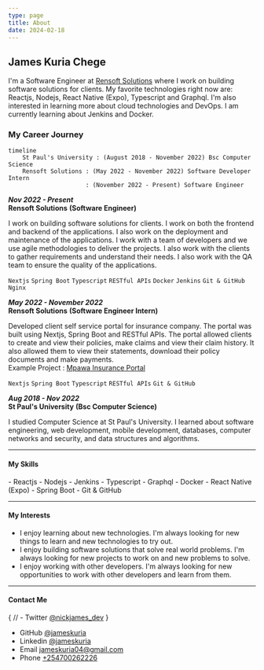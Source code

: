 ```yaml
---
type: page
title: About
date: 2024-02-18
---
```


## James Kuria Chege

I'm a Software Engineer at [Rensoft Solutions](https://rensoft.co.ke) where I work on building software solutions for clients. My favorite technologies right now are: Reactjs, Nodejs, React Native (Expo), Typescript and Graphql. I'm also interested in learning more about cloud technologies and DevOps. I am currently learning about Jenkins and Docker.


### My Career Journey


```mermaid
timeline
    St Paul's University : (August 2018 - November 2022) Bsc Computer Science
    Rensoft Solutions : (May 2022 - November 2022) Software Developer Intern
                      : (November 2022 - Present) Software Engineer
```


**_Nov 2022 - Present_**  
**Rensoft Solutions** **(Software Engineer)**

I work on building software solutions for clients. I work on both the frontend and backend of the applications. I also work on the deployment and maintenance of the applications. I work with a team of developers and we use agile methodologies to deliver the projects. I also work with the clients to gather requirements and understand their needs. I also work with the QA team to ensure the quality of the applications.

 `Nextjs` `Spring Boot` `Typescript` `RESTful APIs` `Docker` `Jenkins` `Git & GitHub` `Nginx` 


**_May 2022 - November 2022_**  
**Rensoft Solutions** **(Software Engineer Intern)**

Developed client self service portal for insurance company. The portal was built using Nextjs, Spring Boot and RESTful APIs. The portal allowed clients to create and view their policies, make claims and view their claim history. It also allowed them to view their statements, download their policy documents and make payments.  
Example Project : [Mpawa Insurance Portal](https://rensoft.co.ke)
    
 `Nextjs` `Spring Boot` `Typescript` `RESTful APIs` `Git & GitHub`


**_Aug 2018 - Nov 2022_**  
**St Paul's University** **(Bsc Computer Science)**

I studied Computer Science at St Paul's University. I learned about software engineering, web development, mobile development, databases, computer networks and security, and data structures and algorithms.


---

#### My Skills

<div className="[&>*]:grid-cols-3 [&>*]:grid sm:text-sm">
- Reactjs
- Nodejs
- Jenkins
- Typescript
- Graphql
- Docker
- React Native (Expo)
- Spring Boot
- Git & GitHub
</div>


---


#### My Interests

- I enjoy learning about new technologies. I'm always looking for new things to learn and new technologies to try out.
- I enjoy building software solutions that solve real world problems. I'm always looking for new projects to work on and new problems to solve.
- I enjoy working with other developers. I'm always looking for new opportunities to work with other developers and learn from them.

---

#### Contact Me

{
 // - Twitter [@nickjames_dev](https://twitter.com/nickjames_dev)
}
- GitHub [@jameskuria](https://github.com/jameskuria)
- Linkedin [@jameskuria](https://www.linkedin.com/in/jameskuria/)
- Email jameskuria04@gmail.com
- Phone <a href="tel:+254700262226">+254700262226</a>
